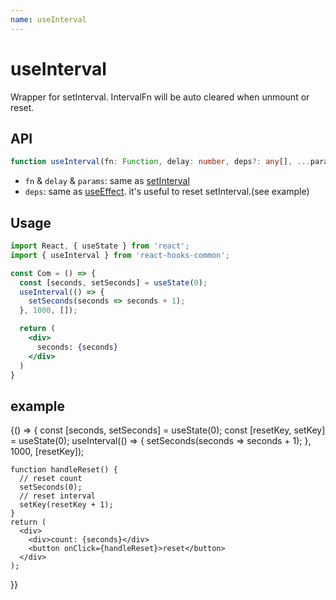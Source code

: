 ```yaml
---
name: useInterval
---
```


# useInterval
Wrapper for setInterval. IntervalFn will be auto cleared when unmount or reset.

## API
```typescript
function useInterval(fn: Function, delay: number, deps?: any[], ...params: any[]): void;
```
- `fn` & `delay` & `params`: same as [setInterval](https://developer.mozilla.org/ja/docs/Web/API/Window/setInterval)
- `deps`: same as [useEffect](https://reactjs.org/docs/hooks-reference.html#conditionally-firing-an-effect). it's useful to reset setInterval.(see example)

## Usage

```jsx
import React, { useState } from 'react';
import { useInterval } from 'react-hooks-common';

const Com = () => {
  const [seconds, setSeconds] = useState(0);
  useInterval(() => {
    setSeconds(seconds => seconds + 1);
  }, 1000, []);

  return (
    <div>
      seconds: {seconds}
    </div>
  )
}
```

## example

<Playground>
  {() => {
    const [seconds, setSeconds] = useState(0);
    const [resetKey, setKey] = useState(0);
    useInterval(() => {
      setSeconds(seconds => seconds + 1);
    }, 1000, [resetKey]);

    function handleReset() {
      // reset count
      setSeconds(0);
      // reset interval
      setKey(resetKey + 1);
    }
    return (
      <div>
        <div>count: {seconds}</div>
        <button onClick={handleReset}>reset</button>
      </div>
    );
  }}
</Playground>
